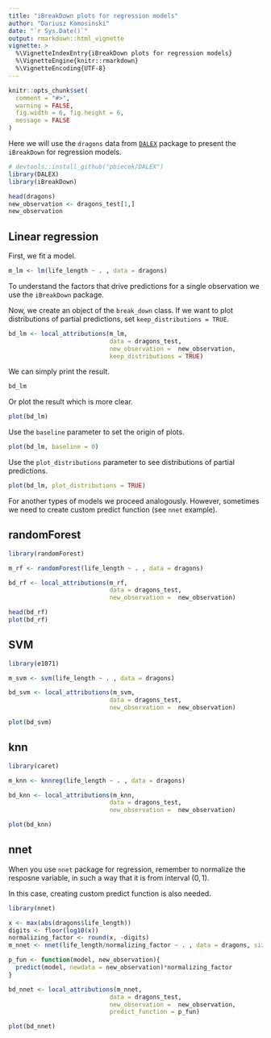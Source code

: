 ```yaml
---
title: "iBreakDown plots for regression models"
author: "Dariusz Komosinski"
date: "`r Sys.Date()`"
output: rmarkdown::html_vignette
vignette: >
  %\VignetteIndexEntry{iBreakDown plots for regression models}
  %\VignetteEngine{knitr::rmarkdown}
  %\VignetteEncoding{UTF-8}
---
```


```r
knitr::opts_chunk$set(
  comment = "#>",
  warning = FALSE,
  fig.width = 6, fig.height = 6,
  message = FALSE
)
```

Here we will use the `dragons` data from [`DALEX`](https://github.com/pbiecek/DALEX) package to present the `iBreakDown` for regression models.

```r
# devtools::install_github("pbiecek/DALEX")
library(DALEX)
library(iBreakDown)

head(dragons)
new_observation <- dragons_test[1,]
new_observation
```

## Linear regression

First, we fit a model.

```r
m_lm <- lm(life_length ~ . , data = dragons)
```

To understand the factors that drive predictions for a single observation we use the `iBreakDown` package.

Now, we create an object of the `break_down` class. If we want to plot distributions of partial predictions, set `keep_distributions = TRUE`.

```r
bd_lm <- local_attributions(m_lm,
                            data = dragons_test,
                            new_observation =  new_observation,
                            keep_distributions = TRUE)
```

We can simply print the result.

```r
bd_lm
```

Or plot the result which is more clear.

```r
plot(bd_lm)
```

Use the `baseline` parameter to set the origin of plots.

```r
plot(bd_lm, baseline = 0)
```

Use the `plot_distributions` parameter to see distributions of partial predictions.

```r
plot(bd_lm, plot_distributions = TRUE)
```

For another types of models we proceed analogously. However, sometimes we need to create custom predict function (see `nnet` example).

## randomForest

```r
library(randomForest)

m_rf <- randomForest(life_length ~ . , data = dragons)

bd_rf <- local_attributions(m_rf,
                            data = dragons_test,
                            new_observation =  new_observation)

head(bd_rf)
plot(bd_rf)
```

## SVM

```r
library(e1071)

m_svm <- svm(life_length ~ . , data = dragons)

bd_svm <- local_attributions(m_svm,
                            data = dragons_test,
                            new_observation =  new_observation)

plot(bd_svm)
```

## knn

```r
library(caret)

m_knn <- knnreg(life_length ~ . , data = dragons)

bd_knn <- local_attributions(m_knn,
                            data = dragons_test,
                            new_observation =  new_observation)

plot(bd_knn)
```

## nnet

When you use `nnet` package for regression, remember to normalize the resposne variable, in such a way that it is from interval $(0,1)$.

In this case, creating custom predict function is also needed.

```r
library(nnet)

x <- max(abs(dragons$life_length))
digits <- floor(log10(x))
normalizing_factor <- round(x, -digits)
m_nnet <- nnet(life_length/normalizing_factor ~ . , data = dragons, size = 10, linout = TRUE)

p_fun <- function(model, new_observation){
  predict(model, newdata = new_observation)*normalizing_factor
}

bd_nnet <- local_attributions(m_nnet,
                            data = dragons_test,
                            new_observation =  new_observation,
                            predict_function = p_fun)

plot(bd_nnet)
```


